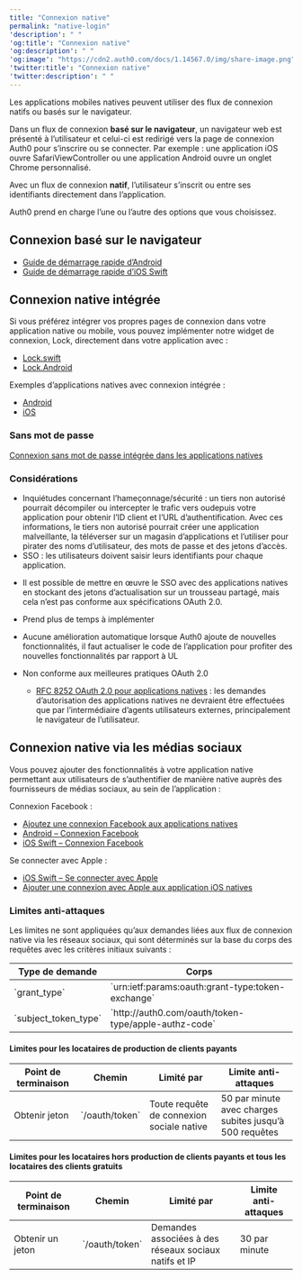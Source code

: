 ```yaml
---
title: "Connexion native"
permalink: "native-login"
'description': " "
'og:title': "Connexion native"
'og:description': " "
'og:image': "https://cdn2.auth0.com/docs/1.14567.0/img/share-image.png"
'twitter:title': "Connexion native"
'twitter:description': " "
---
```


Les applications mobiles natives peuvent utiliser des flux de connexion natifs ou basés sur le navigateur.

Dans un flux de connexion **basé sur le navigateur**, un navigateur web est présenté à l’utilisateur et celui-ci est redirigé vers la page de connexion Auth0 pour s’inscrire ou se connecter. Par exemple : une application iOS ouvre SafariViewController ou une application Android ouvre un onglet Chrome personnalisé.

Avec un flux de connexion **natif**, l’utilisateur s’inscrit ou entre ses identifiants directement dans l’application.

Auth0 prend en charge l’une ou l’autre des options que vous choisissez.

## Connexion basé sur le navigateur

* [Guide de démarrage rapide d’Android](/docs/fr-ca/quickstart/native/android)
* [Guide de démarrage rapide d’iOS Swift](/docs/fr-ca/quickstart/native/ios-swift)

## Connexion native intégrée

Si vous préférez intégrer vos propres pages de connexion dans votre application native ou mobile, vous pouvez implémenter notre widget de connexion, Lock, directement dans votre application avec :

* [Lock.swift](/docs/fr-ca/libraries/lock-swift)
* [Lock.Android](/docs/fr-ca/libraries/lock-android)

Exemples d’applications natives avec connexion intégrée :

* [Android](https://github.com/auth0-samples/auth0-android-sample/tree/embedded-login)
* [iOS](https://github.com/auth0-samples/auth0-ios-swift-sample/tree/embedded-login/01-Embedded-Login)

### Sans mot de passe

[Connexion sans mot de passe intégrée dans les applications natives](/docs/fr-ca/authenticate/passwordless/implement-login/embedded-login/native)

### Considérations

* Inquiétudes concernant l’hameçonnage/sécurité : un tiers non autorisé pourrait décompiler ou intercepter le trafic vers oudepuis votre application pour obtenir l’ID client et l’URL d’authentification. Avec ces informations, le tiers non autorisé pourrait créer une application malveillante, la téléverser sur un magasin d’applications et l’utiliser pour pirater des noms d’utilisateur, des mots de passe et des jetons d’accès.
* <Tooltip href="/docs/fr-ca/glossary?term=single-sign-on" tip="Authentification unique (SSO) Service qui, après qu’un utilisateur se soit connecté à une application, le connecte automatiquement à d’autres applications." cta="Voir le glossaire">SSO</Tooltip> : les utilisateurs doivent saisir leurs identifiants pour chaque application.

+ Il est possible de mettre en œuvre le SSO avec des applications natives en stockant des jetons d’actualisation sur un trousseau partagé, mais cela n’est pas conforme aux spécifications OAuth 2.0.
* Prend plus de temps à implémenter
* Aucune amélioration automatique lorsque Auth0 ajoute de nouvelles fonctionnalités, il faut actualiser le code de l’application pour profiter des nouvelles fonctionnalités par rapport à UL
* Non conforme aux meilleures pratiques <Tooltip href="/docs/fr-ca/glossary?term=oath2" tip="OAuth 2.0
Cadre d’applications d’autorisation qui définit les protocoles d’autorisation et les flux de production." cta="Voir le glossaire">OAuth 2.0</Tooltip>

  + [RFC 8252 OAuth 2.0 pour applications natives](https://tools.ietf.org/html/rfc8252) : les demandes d’autorisation des applications natives ne devraient être effectuées que par l’intermédiaire d’agents utilisateurs externes, principalement le navigateur de l’utilisateur.

## Connexion native via les médias sociaux

Vous pouvez ajouter des fonctionnalités à votre application native permettant aux utilisateurs de s’authentifier de manière native auprès des fournisseurs de médias sociaux, au sein de l’application :

Connexion Facebook :

* [Ajoutez une connexion Facebook aux applications natives](/docs/fr-ca/authenticate/identity-providers/social-identity-providers/facebook-native)
* [Android – Connexion Facebook](/docs/fr-ca/quickstart/native/android-facebook-login)
* [iOS Swift – Connexion Facebook](/docs/fr-ca/quickstart/native/ios-swift-facebook-login)

Se connecter avec Apple :

* [iOS Swift – Se connecter avec Apple](/docs/fr-ca/quickstart/native/ios-swift-siwa)
* [Ajouter une connexion avec Apple aux application iOS natives](/docs/fr-ca/authenticate/identity-providers/social-identity-providers/apple-native)

### Limites anti-attaques

Les limites ne sont appliquées qu’aux demandes liées aux flux de connexion native via les réseaux sociaux, qui sont déterminés sur la base du corps des requêtes avec les critères initiaux suivants :

<table class="table"><thead>
<tr>
<th>Type de demande</th>
<th>Corps</th>
</tr>
</thead>
<tbody>
<tr>
<td>`grant_type`</td>
<td>`urn:ietf:params:oauth:grant-type:token-exchange`</td>
</tr>
<tr>
<td>`subject_token_type`</td>
<td>`http://auth0.com/oauth/token-type/apple-authz-code`</td>
</tr>
</tbody>
</table>

#### Limites pour les locataires de production de clients payants

<table class="table"><thead>
<tr>
<th>Point de terminaison</th>
<th>Chemin</th>
<th>Limité par</th>
<th>Limite anti-attaques</th>
</tr>
</thead>
<tbody>
<tr>
<td>Obtenir jeton</td>
<td>`/oauth/token`</td>
<td>Toute requête de connexion sociale native</td>
<td>50 par minute avec charges subites jusqu’à 500 requêtes</td>
</tr>
</tbody>
</table>

#### Limites pour les locataires hors production de clients payants et tous les locataires des clients gratuits

<table class="table"><thead>
<tr>
<th>Point de terminaison</th>
<th>Chemin</th>
<th>Limité par</th>
<th>Limite anti-attaques</th>
</tr>
</thead>
<tbody>
<tr>
<td>Obtenir un jeton</td>
<td>`/oauth/token`</td>
<td>Demandes associées à des réseaux sociaux natifs et IP</td>
<td>30 par minute</td>
</tr>
</tbody>
</table>
